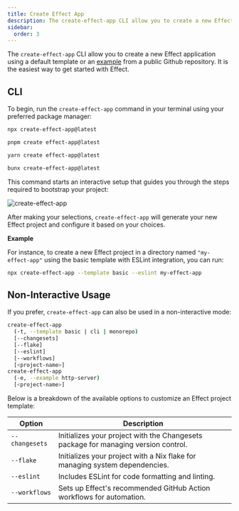 ```yaml
---
title: Create Effect App
description: The create-effect-app CLI allow you to create a new Effect application using a default template or an example from a public Github repository. It is the easiest way to get started with Effect.
sidebar:
  order: 3
---
```



The `create-effect-app` CLI allow you to create a new Effect application using a default template or an [example](https://github.com/Effect-TS/examples) from a public Github repository.
It is the easiest way to get started with Effect.

## CLI

To begin, run the `create-effect-app` command in your terminal using your preferred package manager:

<Tabs syncKey="package-manager">

<TabItem label="npm" icon="seti:npm">

```sh showLineNumbers=false
npx create-effect-app@latest
```

</TabItem>

<TabItem label="pnpm" icon="pnpm">

```sh showLineNumbers=false
pnpm create effect-app@latest
```

</TabItem>

<TabItem label="Yarn" icon="seti:yarn">

```sh showLineNumbers=false
yarn create effect-app@latest
```

</TabItem>

<TabItem label="Bun" icon="bun">

```sh showLineNumbers=false
bunx create-effect-app@latest
```

</TabItem>

</Tabs>

This command starts an interactive setup that guides you through the steps required to bootstrap your project:

![create-effect-app](../_assets/create-effect-app.gif "Animated GIF demonstrating the interactive experience when create-effect-app is run in interactive mode")

After making your selections, `create-effect-app` will generate your new Effect project and configure it based on your choices.

**Example**

For instance, to create a new Effect project in a directory named `"my-effect-app"` using the basic template with ESLint integration, you can run:

```sh showLineNumbers=false
npx create-effect-app --template basic --eslint my-effect-app
```

## Non-Interactive Usage

If you prefer, `create-effect-app` can also be used in a non-interactive mode:

```sh showLineNumbers=false
create-effect-app
  (-t, --template basic | cli | monorepo)
  [--changesets]
  [--flake]
  [--eslint]
  [--workflows]
  [<project-name>]
create-effect-app
  (-e, --example http-server)
  [<project-name>]
```

Below is a breakdown of the available options to customize an Effect project template:

| Option         | Description                                                                        |
| -------------- | ---------------------------------------------------------------------------------- |
| `--changesets` | Initializes your project with the Changesets package for managing version control. |
| `--flake`      | Initializes your project with a Nix flake for managing system dependencies.        |
| `--eslint`     | Includes ESLint for code formatting and linting.                                   |
| `--workflows`  | Sets up Effect's recommended GitHub Action workflows for automation.               |
